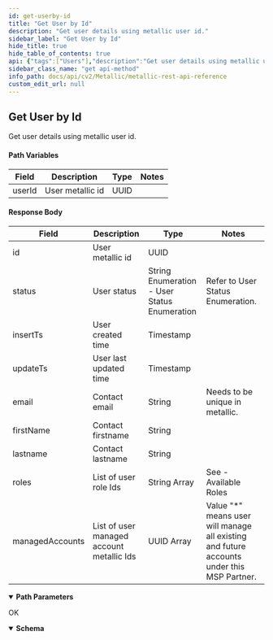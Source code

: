 ```yaml
---
id: get-userby-id
title: "Get User by Id"
description: "Get user details using metallic user id."
sidebar_label: "Get User by Id"
hide_title: true
hide_table_of_contents: true
api: {"tags":["Users"],"description":"Get user details using metallic user id.\n\n#### Path Variables\n\n| **Field** | **Description** | **Type** | **Notes** |\n| --- | --- | --- | --- |\n| userId | User metallic id | UUID |  |\n\n#### Response Body\n\n| **Field** | **Description** | **Type** | **Notes** |\n| --- | --- | --- | --- |\n| id | User metallic id | UUID |  |\n| status | User status | String Enumeration - User Status Enumeration | Refer to User Status Enumeration. |\n| insertTs | User created time | Timestamp |  |\n| updateTs | User last updated time | Timestamp |  |\n| email | Contact email | String | Needs to be unique in metallic. |\n| firstName | Contact firstname | String |  |\n| lastname | Contact lastname | String |  |\n| roles | List of user role Ids | String Array | See - Available Roles |\n| managedAccounts | List of user managed  account metallic Ids | UUID Array | Value \"\\*\" means user will manage all existing and future accounts  under this MSP Partner. |","operationId":"GetUserbyId","responses":{"200":{"description":"OK","content":{"application/json":{"schema":[{"title":"GetUserbyId-Success","required":["data"],"type":"object","properties":{"data":{"title":"Data23","required":["id","insertTs","updateTs","email","firstName","lastName","roles","managedAccounts","status"],"type":"object","properties":{"id":{"type":"string"},"insertTs":{"type":"string"},"updateTs":{"type":"string"},"email":{"type":"string"},"firstName":{"type":"string"},"lastName":{"type":"string"},"roles":{"type":"array","items":{"type":"string"},"description":""},"managedAccounts":{"type":"array","items":{"type":"string"},"description":""},"status":{"type":"string"}},"example":{"id":"537FBFE1-88F4-480F-9063-2F6426536684","insertTs":"2022-01-19T19:23:44","updateTs":"2022-01-19T23:02:15","email":"hanna@partnerx.com","firstName":"Hanna","lastName":"Smith","roles":["ROLE_MSP_ADMIN"],"managedAccounts":["*"],"status":"active"}}},"example":{"data":{"id":"537FBFE1-88F4-480F-9063-2F6426536684","insertTs":"2022-01-19T19:23:44","updateTs":"2022-01-19T23:02:15","email":"hanna@partnerx.com","firstName":"Hanna","lastName":"Smith","roles":["ROLE_MSP_ADMIN"],"managedAccounts":["*"],"status":"active"}}}],"examples":{"Get User by Id - Success":{"value":{"data":{"id":"537FBFE1-88F4-480F-9063-2F6426536684","insertTs":"2022-01-19T19:23:44","updateTs":"2022-01-19T23:02:15","email":"hanna@partnerx.com","firstName":"Hanna","lastName":"Smith","roles":["ROLE_MSP_ADMIN"],"managedAccounts":["*"],"status":"active"}}}}}}}},"deprecated":false,"parameters":[{"name":"userId","in":"path","description":"","required":true,"style":"simple","schema":{"type":"string"}}],"method":"get","path":"/partner/users/{userId}","servers":[{"url":"https://api.metallic.io/api/v1","variables":{}}],"security":[{"bearer":[]}],"securitySchemes":{"bearer":{"type":"http","scheme":"bearer"}},"info":{"title":"Metallic REST API Reference","description":"This API documentation covers all the APIs exposed by metallic for all the partner customers as well as standalone customers.\n\n> Invoke Authentication - `/api/v1/authenticate` API using `username` and `password` provided by metallic to obtain `authToken`. All subsequent requests should pass `authToken` obtained as `Bearer token` as part of `Authorization` header.\n\n> Contact Metallic Customer support for any further assistance.\n\n## HTTP Codes\n\nFollowing are the generic HTTP codes returned by APIs. These HTTP codes are not documented again at each API level to improve the overall documentation readability.\n\n| **HTTP Error Code** | **Description** |\n| --- | --- |\n| 200 | OK - Success |\n| 201 | Created - Record created successfully |\n| 204 | Success No Content -Usually returned for DELETE operation response. |\n| 400 | Bad Request - Correct the request and resubmit. |\n| 401 | Unauthorized - Authentication Failed. User credentials are incorrect or authToken is incorrect/expired. |\n| 403 | Forbidden - Logged in user does not have permission to requested API. |\n| 404 | Not Found - No records found matching the request. |\n| 409 | Conflict - In case of business errors where resource can not be created/updated due to conflict. |\n| 429 | Too Many Requests - API invocation quota exceeded. |\n| 500 | Internal Server Error - Unexpected error from server. Something went wrong on server. |","contact":{},"version":"1.0"},"postman":{"name":"Get User by Id","description":{"content":"Get user details using metallic user id.\n\n#### Path Variables\n\n| **Field** | **Description** | **Type** | **Notes** |\n| --- | --- | --- | --- |\n| userId | User metallic id | UUID |  |\n\n#### Response Body\n\n| **Field** | **Description** | **Type** | **Notes** |\n| --- | --- | --- | --- |\n| id | User metallic id | UUID |  |\n| status | User status | String Enumeration - User Status Enumeration | Refer to User Status Enumeration. |\n| insertTs | User created time | Timestamp |  |\n| updateTs | User last updated time | Timestamp |  |\n| email | Contact email | String | Needs to be unique in metallic. |\n| firstName | Contact firstname | String |  |\n| lastname | Contact lastname | String |  |\n| roles | List of user role Ids | String Array | See - Available Roles |\n| managedAccounts | List of user managed  account metallic Ids | UUID Array | Value \"\\*\" means user will manage all existing and future accounts  under this MSP Partner. |","type":"text/plain"},"url":{"path":["partner","users",":userId"],"host":["{{baseUrl}}"],"query":[],"variable":[{"disabled":false,"description":{"content":"(Required) ","type":"text/plain"},"type":"any","value":"","key":"userId"}]},"header":[{"key":"Accept","value":"application/json"}],"method":"GET"}}
sidebar_class_name: "get api-method"
info_path: docs/api/cv2/Metallic/metallic-rest-api-reference
custom_edit_url: null
---
```



## Get User by Id



Get user details using metallic user id.

#### Path Variables

| **Field** | **Description** | **Type** | **Notes** |
| --- | --- | --- | --- |
| userId | User metallic id | UUID |  |

#### Response Body

| **Field** | **Description** | **Type** | **Notes** |
| --- | --- | --- | --- |
| id | User metallic id | UUID |  |
| status | User status | String Enumeration - User Status Enumeration | Refer to User Status Enumeration. |
| insertTs | User created time | Timestamp |  |
| updateTs | User last updated time | Timestamp |  |
| email | Contact email | String | Needs to be unique in metallic. |
| firstName | Contact firstname | String |  |
| lastname | Contact lastname | String |  |
| roles | List of user role Ids | String Array | See - Available Roles |
| managedAccounts | List of user managed  account metallic Ids | UUID Array | Value "\*" means user will manage all existing and future accounts  under this MSP Partner. |

<details style={{"marginBottom":"1rem"}} data-collapsed={false} open={true}><summary style={{}}><strong>Path Parameters</strong></summary><div><ul><ParamsItem className={"paramsItem"} param={{"name":"userId","in":"path","description":"","required":true,"style":"simple","schema":{"type":"string"}}}></ParamsItem></ul></div></details><div><ApiTabs><TabItem label={"200"} value={"200"}><div>

OK

</div><div><MimeTabs schemaType={"response"}><TabItem label={"application/json"} value={"application/json"}><SchemaTabs><TabItem label={"Schema"} value={"Schema"}><details style={{}} data-collapsed={false} open={true}><summary style={{"textAlign":"left"}}><strong>Schema</strong></summary><div style={{"textAlign":"left","marginLeft":"1rem"}}></div><ul style={{"marginLeft":"1rem"}}></ul></details></TabItem><TabItem label={" Get  User by  Id -  Success"} value={" Get  User by  Id -  Success"}><ResponseSamples responseExample={"{\n  \"data\": {\n    \"id\": \"537FBFE1-88F4-480F-9063-2F6426536684\",\n    \"insertTs\": \"2022-01-19T19:23:44\",\n    \"updateTs\": \"2022-01-19T23:02:15\",\n    \"email\": \"hanna@partnerx.com\",\n    \"firstName\": \"Hanna\",\n    \"lastName\": \"Smith\",\n    \"roles\": [\n      \"ROLE_MSP_ADMIN\"\n    ],\n    \"managedAccounts\": [\n      \"*\"\n    ],\n    \"status\": \"active\"\n  }\n}"} language={"json"}></ResponseSamples></TabItem></SchemaTabs></TabItem></MimeTabs></div></TabItem></ApiTabs></div>
      